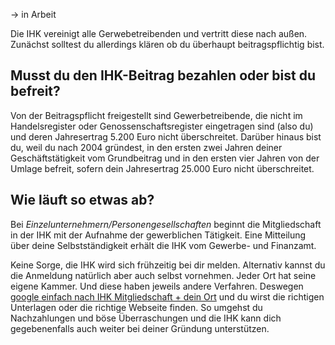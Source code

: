 
-> in Arbeit

Die IHK vereinigt alle Gerwebetreibenden und vertritt diese nach außen.
Zunächst solltest du allerdings klären ob du überhaupt beitragspflichtig bist.

## Musst du den IHK-Beitrag bezahlen oder bist du befreit?

Von der Beitragspflicht freigestellt sind Gewerbetreibende, die nicht im Handelsregister oder Genossenschaftsregister eingetragen sind (also du) und deren Jahresertrag 5.200 Euro nicht überschreitet. Darüber hinaus bist du, weil du nach 2004 gründest, in den ersten zwei Jahren deiner Geschäftstätigkeit vom Grundbeitrag und in den ersten vier Jahren von der Umlage befreit, sofern dein Jahresertrag 25.000 Euro nicht überschreitet.

## Wie läuft so etwas ab?

Bei _Einzelunternehmern/Personengesellschaften_ beginnt die Mitgliedschaft in der IHK mit der Aufnahme der gewerblichen Tätigkeit. Eine Mitteilung über deine Selbstständigkeit erhält die IHK vom Gewerbe- und Finanzamt.

Keine Sorge, die IHK wird sich frühzeitig bei dir melden. Alternativ kannst du die Anmeldung natürlich aber auch selbst vornehmen. Jeder Ort hat seine eigene Kammer. Und diese haben jeweils andere Verfahren. Deswegen [google einfach nach IHK Mitgliedschaft + dein Ort](https://www.google.com/search?q=IHK+Mitgliedschaft+berlin&rlz=1C5GCEM_enDE969DE969&oq=IHK+Mitgliedschaft+berlin&aqs=chrome..69i57j0i22i30l2.2177j0j7&sourceid=chrome&ie=UTF-8) und du wirst die richtigen Unterlagen oder die richtige Webseite finden. So umgehst du Nachzahlungen und böse Überraschungen und die IHK kann dich gegebenenfalls auch weiter bei deiner Gründung unterstützen.
